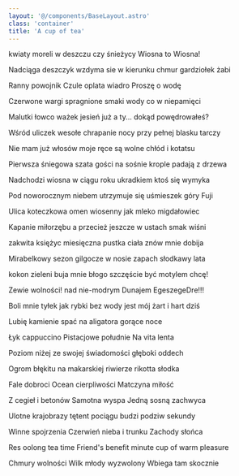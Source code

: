 ```yaml
---
layout: '@/components/BaseLayout.astro'
class: 'container'
title: 'A cup of tea'
---
```

kwiaty moreli
w deszczu czy śnieżycy
Wiosna to Wiosna!

Nadciąga deszczyk 
wzdyma sie w kierunku chmur 
gardziołek żabi

Ranny powojnik
Czule oplata wiadro
Proszę o wodę

Czerwone wargi 
spragnione smaki wody
co w niepamięci

Malutki łowco ważek
jesień już a ty...
dokąd powędrowałeś?

Wśród uliczek wesołe
chrapanie nocy
przy pełnej blasku tarczy

Nie mam już włosów 
moje ręce są wolne
chłód i kotatsu 

Pierwsza śniegowa szata
gości na sośnie
krople padają z drzewa

Nadchodzi wiosna
w ciągu roku ukradkiem
ktoś się wymyka 

Pod noworocznym niebem 
utrzymuje się
uśmieszek góry Fuji 

Ulica koteczkowa
omen wiosenny 
jak mleko migdałowiec 

Kapanie miłorzębu
a przecież jeszcze 
w ustach smak wiśni 

zakwita księżyc 
miesięczna pustka ciała
znów mnie dobija

Mirabelkowy sezon 
gilgocze w nosie 
zapach słodkawy lata

kokon zieleni
buja mnie błogo szczęście 
być motylem chcę!

Zewie wolności!
nad nie-modrym Dunajem 
EgeszegeDre!!!

Boli mnie tyłek 
jak rybki bez wody jest 
mój żart i hart dziś

Lubię kamienie
spać na aligatora 
gorące noce

Łyk cappuccino
Pistacjowe południe
Na vita lenta 

Poziom niżej 
ze swojej świadomości 
głęboki oddech 

Ogrom błękitu 
na makarskiej riwierze
rikotta słodka 

Fale dobroci 
Ocean cierpliwości
Matczyna miłość

Z cegieł i betonów 
Samotna wyspa
Jedną sosną zachwyca

Ulotne krajobrazy 
tętent pociągu 
budzi podziw sekundy 

Winne spojrzenia 
Czerwień nieba i trunku 
Zachody słońca

Res oolong tea time
Friend's benefit minute 
cup of warm pleasure 

Chmury wolności 
Wilk młody wyzwolony 
Wbiega tam skocznie 